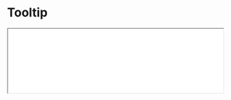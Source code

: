 # Tooltip

<iframe className="comp-preview"
  src="/preview/iframe.html?globals=&args=&id=commons-tooltip--docs&viewMode=docs"
  width="100%"
/>